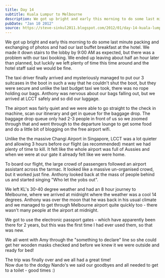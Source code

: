 ```yaml
---
title: Day 14
subtitle: Kuala Lumpur to Melbourne
description: We got up bright and early this morning to do some last minute packing and exchanging of photos and had our last buffet breakfast at the hot...
pubDate: "Jan 10 2012"
source: https://steve-sinkul2011.blogspot.com/2012/01/day-14-kuala-lumpur-to-melbourne.html
---
```


We got up bright and early this morning to do some last minute packing and exchanging of photos and had our last buffet breakfast at the hotel. We made it down stairs to the lobby by 9:00 AM as expected, but there was a problem with our taxi booking. We ended up leaving about half an hour later than planned, but luckily we left plenty of time this time around and the hotel staff said we would be fine.

The taxi driver finally arrived and mysteriously managed to put our 3 suitcases in the boot in such a way that he couldn't shut the boot, but they were secure and unlike the last budget taxi we took, there was no rope holding our bags. Anthony was nervous about our bags falling out, but we arrived at LCCT safely and so did our luggage.

The airport was fairly quiet and we were able to go straight to the check in machine, scan our itinerary and get in queue for the baggage drop. The baggage drop queue only had 2-3 people in front of us so we zoomed through that and went through to the departure lounge to get some food and do a little bit of blogging on the free airport wifi.

Unlike the the massive Changi Airport in Singapore, LCCT was a lot quieter and allowing 3 hours before our flight (as recommended) meant we had plenty of time to kill. It felt like the whole airport was full of Aussies and when we were at our gate it already felt like we were home.

To board our flight, the large crowd of passengers followed an airport assistant across the tarmac. It looked like a massive un-organised crowd, but it worked just fine. Anthony looked back at the mass of people behind us and started singing "Who let the yobs out".

We left KL's 30-40 degree weather and had an 8 hour journey to Melbourne, where we arrived at midnight where the weather was a cool 14 degrees. Anthony was over the moon that he was back in his usual climate and we managed to get through Melbourne airport quite quickly too - there wasn't many people at the airport at midnight.

We got to use the electronic passport gates - which have apparently been there for 2 years, but this was the first time I had ever used them, so that was new.

We all went with Amy through the "something to declare" line so she could get her wooden masks checked and before we knew it we were outside and ready for bed!

The trip was finally over and we all had a great time!  
Now due to the dodgy Nando's we said our goodbyes and all needed to get to a toilet - good times :)
